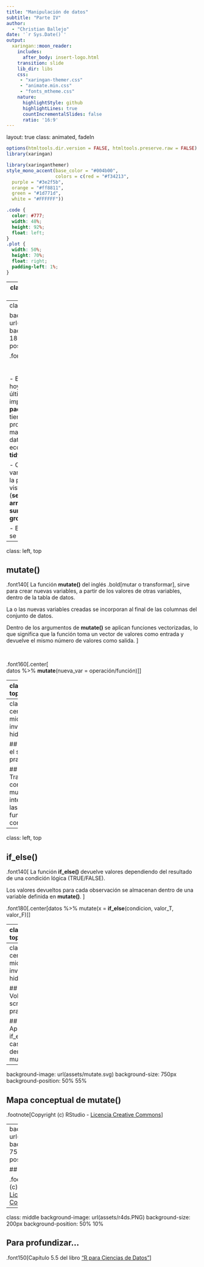 ```yaml
---
title: "Manipulación de datos"
subtitle: "Parte IV"  
author: 
  - "Christian Ballejo"
date: '`r Sys.Date()`'
output:
  xaringan::moon_reader:
    includes:
      after_body: insert-logo.html
    transition: slide
    lib_dir: libs
    css: 
     - "xaringan-themer.css"
     - "animate.min.css"
     - "fonts_mtheme.css"
    nature:
      highlightStyle: github
      highlightLines: true
      countIncrementalSlides: false
      ratio: '16:9'
---
```

layout: true
class: animated, fadeIn

```r
options(htmltools.dir.version = FALSE, htmltools.preserve.raw = FALSE)
library(xaringan)
```

```r
library(xaringanthemer)
style_mono_accent(base_color = "#004b00", 
                  colors = c(red = "#f34213",
  purple = "#3e2f5b",
  orange = "#ff8811",
  green = "#1d771d",
  white = "#FFFFFF"))
```

```css
.code {
  color: #777;
  width: 48%;
  height: 92%;
  float: left;
}
.plot {
  width: 50%;
  height: 70%;
  float: right;
  padding-left: 1%;
}
```

---
class: inverse, hide-logo, center

# Internet

## Red: Aula alumnos  -  Clave: internet

<br>

# Diapositivas

## https: //cballejo.github.io/Intro6

---
class: left, middle

background-image: url(assets/dplyr.PNG)
background-size: 180px
background-position: 50% 10%

.font140[ 
<br> 
<br> 
<br> 
- En el encuentro de hoy presentaremos la última función importante del **paquete dplyr** que tienen como propósito la manipulación de datos dentro del ecosistema **tidyverse**.

- Como siempre vamos a integrarla en la práctica con las vistas anteriormente. (**select**, **filter**, **arrange**, **count**, **summarise** y **group_by**)

- Esta función-verbo se llama **mutate()**.
]

---
class: left, top


## mutate()

.font140[ 
La función **mutate()** del inglés .bold[mutar o transformar], sirve para crear nuevas variables, a partir de los valores de otras variables, dentro de la tabla de datos.

La o las nuevas variables creadas se incorporan al final de las columnas del conjunto de datos.

Dentro de los argumentos de **mutate()** se aplican funciones vectorizadas, lo que significa que la función toma un vector de valores como entrada y devuelve el mismo número de valores como salida.
]

<br>

.font160[.center[  
datos %>% **mutate**(nueva_var = operación/función)
]]

---
class: left, top


## mutate()

.font140[ 
Algunas de las operaciones y funciones vectorizadas provistas por el lenguaje R son:


- .bold[Operadores aritméticos] - **+**, **-**, __\*__, **/**, **^**   

- .bold[Aritmética modular] - **%/%** - **%%** 

- .bold[Transformación - escala] - **log()** - **log2()** - **log10()** - **exp()** - **sqrt()**

- .bold[Comparaciones] - **>**, **>=**, **<**, **<=**, **==**, **!=**

- .bold[Atrasos/adelantos] - **lag()** - **lead()**

- .bold[Ordenamiento] - **min_rank()** - **percent_rank()**, etc...

- .bold[Acumulativos] - **cumcum()** - **cummean()** - etc...

- .bold[Condicional] - **if_else()** - **case_when()**.

]


---
class: center, middle, inverse, hide-logo

## Abrimos el script practica6.R 

## Trabajamos con mutate() integrando las funciones conocidas 

---
class: left, top

## if_else()

.font140[ 
La función **if_else()** devuelve valores dependiendo del resultado de una condición lógica (TRUE/FALSE).

Los valores devueltos para cada observación se almacenan dentro de una variable definida en **mutate()**.
]

.font180[.center[datos %>% mutate(x = **if_else**(condicion, valor_T, valor_F)]]


---
class: left, top

## case_when()

.font140[ 
La función **case_when()** ejecuta una vectorización múltiple de funciones if_else().

Los valores devueltos para cada observación se almacenan dentro de una variable definida en **mutate()**.

La asignación de valores NA difiere según tipo de variable creada (NA\_character\_, NA\_integer\_, NA\_real\_)
]

.font180[.center[datos %>% mutate(x = **case_when**(condicion ~ valor_T)]]


---
class: center, middle, inverse, hide-logo

## Volvemos al script practica6.R 

## Aplicamos if_else() y case_when() dentro de mutate().

---
background-image: url(assets/mutate.svg) 
background-size: 750px
background-position: 50% 55%

## Mapa conceptual de mutate()

.footnote[Copyright (c) RStudio - [Licencia Creative Commons]( http://creativecommons.org/licenses/by/4.0/)]

---
background-image: url(assets/dplyr.svg) 
background-size: 750px
background-position: 50% 55%

## En resumen...

.footnote[Copyright (c) RStudio - [Licencia Creative Commons]( http://creativecommons.org/licenses/by/4.0/)]

---

class: middle
background-image: url(assets/r4ds.PNG) 
background-size: 200px
background-position: 50% 10%

## Para profundizar...

.font150[Capítulo 5.5 del libro ["R para Ciencias de Datos"](https://es.r4ds.hadley.nz/transform.html)]
